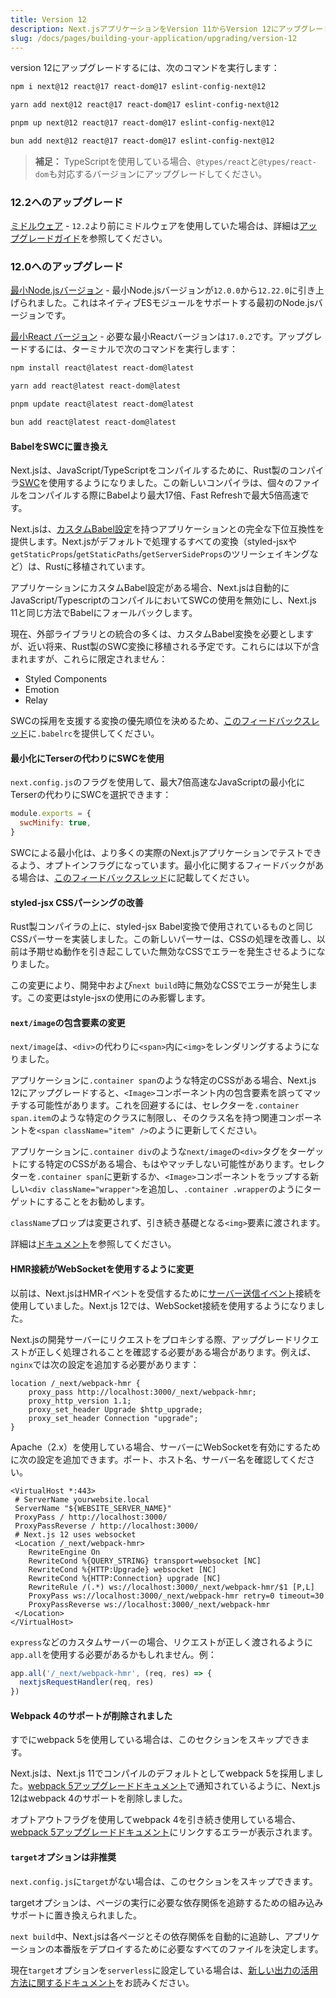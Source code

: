 ```yaml
---
title: Version 12
description: Next.jsアプリケーションをVersion 11からVersion 12にアップグレードします。
slug: /docs/pages/building-your-application/upgrading/version-12
---
```


version 12にアップグレードするには、次のコマンドを実行します：

```bash filename="Terminal"
npm i next@12 react@17 react-dom@17 eslint-config-next@12
```

```bash filename="Terminal"
yarn add next@12 react@17 react-dom@17 eslint-config-next@12
```

```bash filename="Terminal"
pnpm up next@12 react@17 react-dom@17 eslint-config-next@12
```

```bash filename="Terminal"
bun add next@12 react@17 react-dom@17 eslint-config-next@12
```

> **補足：** TypeScriptを使用している場合、`@types/react`と`@types/react-dom`も対応するバージョンにアップグレードしてください。

### 12.2へのアップグレード

[ミドルウェア](/docs/messages/middleware-upgrade-guide) - `12.2`より前にミドルウェアを使用していた場合は、詳細は[アップグレードガイド](/docs/messages/middleware-upgrade-guide)を参照してください。

### 12.0へのアップグレード

[最小Node.jsバージョン](https://nodejs.org/en/) - 最小Node.jsバージョンが`12.0.0`から`12.22.0`に引き上げられました。これはネイティブESモジュールをサポートする最初のNode.jsバージョンです。

[最小React バージョン](https://react.dev/learn/add-react-to-an-existing-project) - 必要な最小Reactバージョンは`17.0.2`です。アップグレードするには、ターミナルで次のコマンドを実行します：

```bash filename="Terminal"
npm install react@latest react-dom@latest

yarn add react@latest react-dom@latest

pnpm update react@latest react-dom@latest

bun add react@latest react-dom@latest
```

#### BabelをSWCに置き換え

Next.jsは、JavaScript/TypeScriptをコンパイルするために、Rust製のコンパイラ[SWC](https://swc.rs/)を使用するようになりました。この新しいコンパイラは、個々のファイルをコンパイルする際にBabelより最大17倍、Fast Refreshで最大5倍高速です。

Next.jsは、[カスタムBabel設定](/docs/pages/building-your-application/configuring/babel)を持つアプリケーションとの完全な下位互換性を提供します。Next.jsがデフォルトで処理するすべての変換（styled-jsxや`getStaticProps`/`getStaticPaths`/`getServerSideProps`のツリーシェイキングなど）は、Rustに移植されています。

アプリケーションにカスタムBabel設定がある場合、Next.jsは自動的にJavaScript/TypescriptのコンパイルにおいてSWCの使用を無効にし、Next.js 11と同じ方法でBabelにフォールバックします。

現在、外部ライブラリとの統合の多くは、カスタムBabel変換を必要としますが、近い将来、Rust製のSWC変換に移植される予定です。これらには以下が含まれますが、これらに限定されません：

- Styled Components
- Emotion
- Relay

SWCの採用を支援する変換の優先順位を決めるため、[このフィードバックスレッド](https://github.com/vercel/next.js/discussions/30174)に`.babelrc`を提供してください。

#### 最小化にTerserの代わりにSWCを使用

`next.config.js`のフラグを使用して、最大7倍高速なJavaScriptの最小化にTerserの代わりにSWCを選択できます：

```js filename="next.config.js"
module.exports = {
  swcMinify: true,
}
```

SWCによる最小化は、より多くの実際のNext.jsアプリケーションでテストできるよう、オプトインフラグになっています。最小化に関するフィードバックがある場合は、[このフィードバックスレッド](https://github.com/vercel/next.js/discussions/30237)に記載してください。

#### styled-jsx CSSパーシングの改善

Rust製コンパイラの上に、styled-jsx Babel変換で使用されているものと同じCSSパーサーを実装しました。この新しいパーサーは、CSSの処理を改善し、以前は予期せぬ動作を引き起こしていた無効なCSSでエラーを発生させるようになりました。

この変更により、開発中および`next build`時に無効なCSSでエラーが発生します。この変更はstyle-jsxの使用にのみ影響します。

#### `next/image`の包含要素の変更

`next/image`は、`<div>`の代わりに`<span>`内に`<img>`をレンダリングするようになりました。

アプリケーションに`.container span`のような特定のCSSがある場合、Next.js 12にアップグレードすると、`<Image>`コンポーネント内の包含要素を誤ってマッチする可能性があります。これを回避するには、セレクターを`.container span.item`のような特定のクラスに制限し、そのクラス名を持つ関連コンポーネントを`<span className="item" />`のように更新してください。

アプリケーションに`.container div`のような`next/image`の`<div>`タグをターゲットにする特定のCSSがある場合、もはやマッチしない可能性があります。セレクターを`.container span`に更新するか、`<Image>`コンポーネントをラップする新しい`<div className="wrapper">`を追加し、`.container .wrapper`のようにターゲットにすることをお勧めします。

`className`プロップは変更されず、引き続き基礎となる`<img>`要素に渡されます。

詳細は[ドキュメント](/docs/pages/building-your-application/optimizing/images#styling)を参照してください。

#### HMR接続がWebSocketを使用するように変更

以前は、Next.jsはHMRイベントを受信するために[サーバー送信イベント](https://developer.mozilla.org/docs/Web/API/Server-sent_events)接続を使用していました。Next.js 12では、WebSocket接続を使用するようになりました。

Next.jsの開発サーバーにリクエストをプロキシする際、アップグレードリクエストが正しく処理されることを確認する必要がある場合があります。例えば、`nginx`では次の設定を追加する必要があります：

```nginx
location /_next/webpack-hmr {
    proxy_pass http://localhost:3000/_next/webpack-hmr;
    proxy_http_version 1.1;
    proxy_set_header Upgrade $http_upgrade;
    proxy_set_header Connection "upgrade";
}
```

Apache（2.x）を使用している場合、サーバーにWebSocketを有効にするために次の設定を追加できます。ポート、ホスト名、サーバー名を確認してください。

```
<VirtualHost *:443>
 # ServerName yourwebsite.local
 ServerName "${WEBSITE_SERVER_NAME}"
 ProxyPass / http://localhost:3000/
 ProxyPassReverse / http://localhost:3000/
 # Next.js 12 uses websocket
 <Location /_next/webpack-hmr>
    RewriteEngine On
    RewriteCond %{QUERY_STRING} transport=websocket [NC]
    RewriteCond %{HTTP:Upgrade} websocket [NC]
    RewriteCond %{HTTP:Connection} upgrade [NC]
    RewriteRule /(.*) ws://localhost:3000/_next/webpack-hmr/$1 [P,L]
    ProxyPass ws://localhost:3000/_next/webpack-hmr retry=0 timeout=30
    ProxyPassReverse ws://localhost:3000/_next/webpack-hmr
 </Location>
</VirtualHost>
```

`express`などのカスタムサーバーの場合、リクエストが正しく渡されるように`app.all`を使用する必要があるかもしれません。例：

```js
app.all('/_next/webpack-hmr', (req, res) => {
  nextjsRequestHandler(req, res)
})
```

#### Webpack 4のサポートが削除されました

すでにwebpack 5を使用している場合は、このセクションをスキップできます。

Next.jsは、Next.js 11でコンパイルのデフォルトとしてwebpack 5を採用しました。[webpack 5アップグレードドキュメント](/docs/messages/webpack5)で通知されているように、Next.js 12はwebpack 4のサポートを削除しました。

オプトアウトフラグを使用してwebpack 4を引き続き使用している場合、[webpack 5アップグレードドキュメント](/docs/messages/webpack5)にリンクするエラーが表示されます。

#### `target`オプションは非推奨

`next.config.js`に`target`がない場合は、このセクションをスキップできます。

targetオプションは、ページの実行に必要な依存関係を追跡するための組み込みサポートに置き換えられました。

`next build`中、Next.jsは各ページとその依存関係を自動的に追跡し、アプリケーションの本番版をデプロイするために必要なすべてのファイルを決定します。

現在`target`オプションを`serverless`に設定している場合は、[新しい出力の活用方法に関するドキュメント](/docs/pages/api-reference/config/next-config-js/output)をお読みください。
